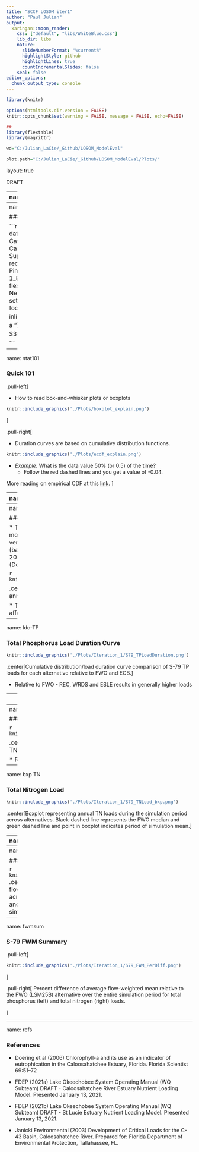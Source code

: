 ```yaml
---
title: "SCCF LOSOM iter1"
author: "Paul Julian"
output:
  xaringan::moon_reader:
    css: ["default", "libs/WhiteBlue.css"]
    lib_dir: libs
    nature:
      slideNumberFormat: "%current%" 
      highlightStyle: github
      highlightLines: true
      countIncrementalSlides: false
    seal: false
editor_options: 
  chunk_output_type: console
---
```


```r
library(knitr)

options(htmltools.dir.version = FALSE)
knitr::opts_chunk$set(warning = FALSE, message = FALSE, echo=FALSE)

##
library(flextable)
library(magrittr)

wd="C:/Julian_LaCie/_Github/LOSOM_ModelEval"

plot.path="C:/Julian_LaCie/_Github/LOSOM_ModelEval/Plots/"

```

layout: true

<div class="my-footer">
<span> DRAFT </span>
</div>

---
name: title
class: left, middle

### Lake Okeechobee System Operating Manual

.pull-left[
#### Iteration 1 Modeling -<br>Estuary Nutrient Loading Models

*Sanibel-Captiva Conservation Foundation*

*Conservancy of Southwest Florida*

**DRAFT** - `r format(as.Date(Sys.Date()),"%B %d, %Y")`

]
<!-- this ends up being the title slide since seal = FALSE-->

.pull-right[
```r
knitr::include_graphics('SCCF Logo knockout_c.png')
```

```r
knitr::include_graphics('ConSWFL.jpeg')
```

]

---
name: alternatives

### Iteration 1 - Model runs

```r

data.frame(Alternative=c("LCMECB","LCM25B","ABNE","ECRE","ELOK","ESFL","ESLE","WAS","REC","NAV","WRDC","WRDS","SPAS","SPEF","SPLC"),
           Category=c("LOSOM Existing Condition Baseline 2019", "LOSOM No Action 2025 (FWO)", "Algal Bloom Risk for Northern Estuaries","Ecology - Caloosahatchee Estuary", "Ecology - Lake Okeechobee","Ecology - South Florida", "Ecology - St. Lucie Estuary","Water Supply","Recreation","Navigation","Alternative to address WRDA2020 requirements for Caloosahatchee","Alternative to address WRDA2020 requirements for St Luice","Stakeholder Plan - Audubon","Stakeholder Plan - Everglades Foundation","Stakeholder Plan - Lakeside Communities"),
           Pindex=c(NA,NA,6329,7023,601,"18729 (mode 2)",22448,15122,20814,15617,NA,NA,NA,NA,NA),
           ModelIndex=c(NA,NA,"1C-1_8086","2C_2193","LORS08flex_2827","4BC-2_6132","4C-1_3307","4BC-1_5423","4C-1_687","4BC-1_7802",NA,NA,NA,NA,NA))%>%
  flextable()%>%
  colformat_char(na_str="---")%>%
  width(width=c(1,3.5,1.5,1))%>%
  padding(padding=0.1,part="all")%>%
  font(fontname="Times New Roman",part="all")%>%
  fontsize(size=9,part="body")%>%
  fontsize(size=10,part="header")%>%
  bold(part="header")%>%
  set_header_labels("Pindex"="P Index",
                    "ModelIndex"="Model Index")%>%
  align(j=3:4,part="all",align="center")%>%
  footnote(i=~Alternative=="WRDC",j=~Alternative,
           part="body",value=as_paragraph("Prohibiting high volume releases S77,S78,S79"),ref_symbols =c(" 1 "), inline=T)%>%
  footnote(i=~Alternative=="WRDC",j=~Alternative,
           part="body",value=as_paragraph("Does not satisfy Dam Saftey criteria."),ref_symbols =c(" a "), inline=T)%>%
  footnote(i=~Alternative=="WRDS",j=~Alternative,
           part="body",value=as_paragraph("Prohibiting high volume releases S308,S80"),ref_symbols =c(" 2 "), inline=F)

```


---
name: stat101

### Quick 101

.pull-left[

* How to read box-and-whisker plots or boxplots

```r

knitr::include_graphics('./Plots/boxplot_explain.png')
```

]

.pull-right[

* Duration curves are based on cumulative distribution functions. 

```r

knitr::include_graphics('./Plots/ecdf_explain.png')
```

* *Example:* What is the data value 50% (or 0.5) of the time?
  * Follow the red dashed lines and you get a value of -0.04.

More reading on empirical CDF at this [link](https://towardsdatascience.com/what-why-and-how-to-read-empirical-cdf-123e2b922480).
]

---
name: methods

### The Models

Caloosahatchee River Estuary (S-79) - [Model Presentation](https://owper-tech.github.io/slides/LOSOM/ENLM/Julian_LOSOM_CRE_ENLM_ad1) - FDEP (2021a)

\begin{align*}
TP Load_{S79} = 127156 + 0.20 Q_{C43 Basin} + 0.08 Q_{S77} - 7689 Mean  Lake  Stage
\end{align*}

\begin{align*}
TN Load_{S79} = 27561 + 1.53 Q_{C43 Basin} + 1.58 Q_{S77} + 20813 Mean  Lake  Stage
\end{align*}

   * Model as [.RData file](https://github.com/SwampThingPaul/LOSOM_ENLM/blob/3fc1caa72640217bbf8646f5bf503f1b474d5247/Export/CRE_mods.RData)


<br>

St Lucie River Estuary (S-80) - [Model Presentation](https://owper-tech.github.io/slides/LOSOM/ENLM/Julian_LOSOM_SLE_ENLM) - FDEP (2021b)

.center[
.small[
\begin{align*}
ln(TP Load_{S80}) = -2.49 - (2.85x10^{-7}\times Q_{C44 Basin}) - (5.29x10^{-8}\times Q_{S308}) + (1.22\times ln(Q_{S80}))\\- (0.13\times Mean Stage)
\end{align*}
]
]

.small[
\begin{align*}
ln(TN Load_{S80}) = 1.76\times 10^{-2} + (6.60\times 10^{-8} Q_{C44 Basin}) + (1.99\times 10^{-7} Q_{S308}) + (1.06\times 10^{-2} ln(Q_{S80}))\\ - (1.70x10^{-2} Mean  Stage)
\end{align*}
]

  * Model as [.RData file](https://github.com/SwampThingPaul/LOSOM_ENLM/blob/3fc1caa72640217bbf8646f5bf503f1b474d5247/Export/SLE_mods.RData)

---
name: criticalload

### Critical Loads

* The concept of critical loads was proposed as a way to evaluate the modeled loads across alternatives. 
  * However, when attempting to verify this relationship for purposes of this evaluation the relationship (based on available data) were not congruent with prior efforts (Janicki 2003) or were not consistent with temporal resolution of the models (Doering et al. 2006).
  
```r
knitr::include_graphics('./Plots/Iteration_1/C43_CriticalLoad.png')
```

.center[S-79 TP and TN annual loads compared to spatially averaged annual geometric mean Chlorophyll-a concentration for each segment.]

* The effects of season, color (CDOM), biology, and hydrodynamics affect the chlorophyll-load relationship across the estuary.

---
name: ldc-TP

### Total Phosphorus Load Duration Curve


```r

knitr::include_graphics('./Plots/Iteration_1/S79_TPLoadDuration.png')
```

.center[Cumulative distribution/load duration curve comparison of S-79 TP loads for each alternative relative to FWO and ECB.]

* Relative to FWO - REC, WRDS and ESLE results in generally higher loads

---
name: bxp TP

### Total Phosphorus Load

```r

knitr::include_graphics('./Plots/Iteration_1/S79_TPLoad_bxp.png')
```
.center[Boxplot representing annual TP loads during the simulation period across alternatives. Black-dashed line represents the FWO median and green dashed line and point in boxplot indicates period of simulation mean.]

---
name: ldc-TN

### Total Nitrogen Load Duration Curve

```r

knitr::include_graphics('./Plots/Iteration_1/S79_TNLoadDuration.png')
```

.center[Cumulative distribution/load duration curve comparison of S-79 TN loads for each alternative relative to FWO and ECB.]

* Relative to FWO - REC, WRDS and ESLE results in generally higher loads

---
name: bxp TN

### Total Nitrogen Load 

```r

knitr::include_graphics('./Plots/Iteration_1/S79_TNLoad_bxp.png')
```
.center[Boxplot representing annual TN loads during the simulation period across alternatives. Black-dashed line represents the FWO median and green dashed line and point in boxplot indicates period of simulation mean.]

---
name: loadsum

### S-79 Load Summary

.pull-left[
```r

knitr::include_graphics('./Plots/Iteration_1/S79_Load_PerDiff.png')
```
]

.pull-right[
Percent difference of average load relative to the FWO (LSM25B) alternative over the entire simulation period for total phosphorus (left) and total nitrogen (right) loads.

* ABNE, ECRE, ESFL and *WRDC* provide load benefit (negative % difference).

* ESLE, WRDC, and REC provide load impact (positive % difference).

* Remaining alternative minor changes <br>( $\pm$) to loading.

]


---
name: FWM

### S-79 FWM Concentration

```r

knitr::include_graphics('./Plots/Iteration_1/S79_FWM_bxp.png')
```
.center[Boxplot representing annual TP (top) and TN (bottom) flow-weighted mean concentration during the simulation period across alternatives. Black-dashed line represents the FWO median and green dashed line and point in boxplot indicates period of simulation mean.]

---
name: fwmsum

### S-79 FWM Summary

.pull-left[
```r

knitr::include_graphics('./Plots/Iteration_1/S79_FWM_PerDiff.png')
```
]

.pull-right[
Percent difference of average flow-weighted mean relative to the FWO (LSM25B) alternative over the entire simulation period for total phosphorus (left) and total nitrogen (right) loads.

]

---
name: refs

### References

* Doering et al (2006) Chlorophyll-a and its use as an indicator of eutrophication in the Caloosahatchee Estuary, Florida. Florida Scientist 69:51–72

* FDEP (2021a) Lake Okeechobee System Operating Manual (WQ Subteam) DRAFT - Caloosahatchee River Estuary Nutrient Loading Model. Presented January 13, 2021.

* FDEP (2021b) Lake Okeechobee System Operating Manual (WQ Subteam) DRAFT - St Lucie Estuary Nutrient Loading Model. Presented January 13, 2021.

* Janicki Environmental (2003) Development of Critical Loads for the C-43 Basin, Caloosahatchee River. Prepared for: Florida Department of Environmental Protection, Tallahassee, FL.
